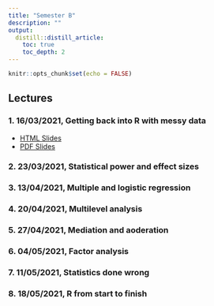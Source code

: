 ```yaml
---
title: "Semester B"
description: ""
output: 
  distill::distill_article:
    toc: true
    toc_depth: 2
---
```


```r
knitr::opts_chunk$set(echo = FALSE)
```

## Lectures

### 1. 16/03/2021, Getting back into R with messy data

- [HTML Slides](slides/Week-23-messy-data.html)
- [PDF Slides](slides/B-1-messy-data.pdf)

### 2. 23/03/2021, Statistical power and effect sizes

### 3. 13/04/2021, Multiple and logistic regression

### 4. 20/04/2021, Multilevel analysis

### 5. 27/04/2021, Mediation and aoderation

### 6. 04/05/2021, Factor analysis

### 7. 11/05/2021, Statistics done wrong

### 8. 18/05/2021, R from start to finish
